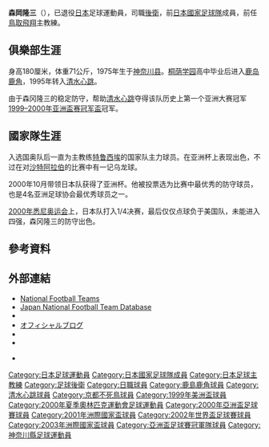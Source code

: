 {{Infobox football biography
|name=森岡隆三
|image=
|fullname=森岡隆三
|birth_date={{Birth date and age|1975|10|7}}
|cityofbirth=[[神奈川縣|神奈川縣]][[橫濱市|橫濱市]]
|countryofbirth={{JPN}}
|height=
|position=[[後衛_(足球)|後衛]]
|currentclub=已退役
|years1=1994–1995
|clubs1=[[鹿島鹿角|鹿島鹿角]]
|caps1=1
|goals1=0
|years2=1995–2006
|clubs2=[[清水心跳|清水心跳]]
|caps2=277
|goals2=9
|years3=2007–2008
|clubs3=[[京都不死鳥|京都不死鳥]]
|caps3=29
|goals3=1
|nationalyears1=2000
|nationalteam1=[[日本23歲以下足球代表隊|日本U-23]]
|nationalcaps1=3
|nationalgoals1=0
|nationalyears2=1999–2003
|nationalteam2=[[日本國家足球隊|日本]]
|nationalcaps2=38
|nationalgoals2=0
|manageryears1 = 2015–2016
|managerclubs1 = [[京都不死鳥U-18|京都不死鳥U-18]]
|manageryears2 = 2017–2018
|managerclubs2 = [[鳥取飛翔|鳥取飛翔]]
| club-update         = 2008年12月31日
| nationalteam-update = 2003年6月8日
}}
'''森岡隆三'''（{{Bd|1975年|10月7日||}}），已退役[[日本|日本]]足球運動員，司職[[後衛|後衛]]，前[[日本國家足球隊|日本國家足球隊]]成員，前任[[鳥取飛翔|鳥取飛翔]]主教練。

==俱樂部生涯==
身高180厘米，体重71公斤，1975年生于[[神奈川县|神奈川县]]。[[桐荫学园|桐荫学园]]高中毕业后进入[[鹿岛鹿角|鹿岛鹿角]]，1995年转入[[清水心跳|清水心跳]]。

由于森冈隆三的稳定防守，帮助[[清水心跳|清水心跳]]夺得该队历史上第一个亚洲大赛冠军[[1999–2000年亚洲盃赛冠军盃|1999–2000年亚洲盃赛冠军盃]]冠军。

==國家隊生涯==
入选国奥队后一直为主教练[[特鲁西埃|特鲁西埃]]的国家队主力球员。在亚洲杯上表现出色，不过在对[[沙特阿拉伯国家足球队|沙特阿拉伯]]的比赛中有一记乌龙球。

2000年10月带领日本队获得了亚洲杯。他被投票选为比赛中最优秀的防守球员，也是4名亚洲足球协会最优秀球员之一。

[[2000年悉尼奥运会|2000年悉尼奥运会]]上，日本队打入1/4决赛，最后仅仅点球负于美国队，未能进入四强，森冈隆三的防守出色。

==參考資料==
{{Reflist}}

==外部連結==
*[http://www.national-football-teams.com/v2/player.php?id=3535 National Football Teams] {{Wayback|url=http://www.national-football-teams.com/v2/player.php?id=3535 |date=20110922234332 }}
*[https://web.archive.org/web/20130922144116/http://www.japannationalfootballteam.com/en/players/morioka_ryuzo.html Japan National Football Team Database]
* {{Official website|www.r-morioka.com}}
* [https://ameblo.jp/r-morioka/ オフィシャルブログ] {{Wayback|url=https://ameblo.jp/r-morioka/ |date=20170202231206 }}
* {{FIFA player|178471}}{{en icon}}
* {{J.League player|1627}}
* {{NFT player|pid=3461}} {{en icon}}

{{Navboxes
|title = 日本代表 - 出場大会
|titlestyle =background:#00D; color:#FFF;
|list1=	
<span></span>
{{1995年世界青年錦標賽日本参赛名单}}
{{1999年美洲盃足球賽日本參賽名單}}
{{2000年奥运会男子足球日本参赛名单}}
{{2000年亞洲盃足球賽日本參賽名單}}
{{2001年洲際國家盃日本參賽名單}}
{{2002年世界盃足球賽日本參賽名單}}
{{2003年洲際國家盃日本參賽名單}}
}}

[[Category:日本足球運動員|Category:日本足球運動員]]
[[Category:日本國家足球隊成員|Category:日本國家足球隊成員]]
[[Category:日本足球主教練|Category:日本足球主教練]]
[[Category:足球後衛|Category:足球後衛]]
[[Category:日職球員|Category:日職球員]]
[[Category:鹿島鹿角球員|Category:鹿島鹿角球員]]
[[Category:清水心跳球員|Category:清水心跳球員]]
[[Category:京都不死鳥球員|Category:京都不死鳥球員]]
[[Category:1999年美洲盃球員|Category:1999年美洲盃球員]]
[[Category:2000年夏季奧林匹克運動會足球運動員|Category:2000年夏季奧林匹克運動會足球運動員]]
[[Category:2000年亞洲盃足球賽球員|Category:2000年亞洲盃足球賽球員]]
[[Category:2001年洲際國家盃球員|Category:2001年洲際國家盃球員]]
[[Category:2002年世界盃足球賽球員|Category:2002年世界盃足球賽球員]]
[[Category:2003年洲際國家盃球員|Category:2003年洲際國家盃球員]]
[[Category:亞洲盃足球賽冠軍隊球員|Category:亞洲盃足球賽冠軍隊球員]]
[[Category:神奈川縣足球運動員|Category:神奈川縣足球運動員]]